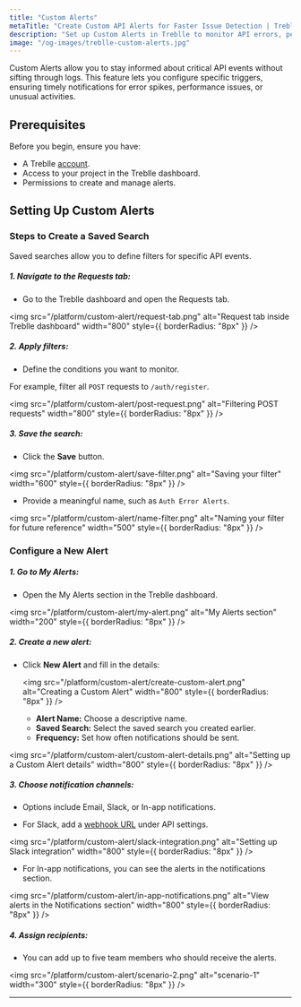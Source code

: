 ```yaml
---
title: "Custom Alerts"
metaTitle: "Create Custom API Alerts for Faster Issue Detection | Treblle Docs"
description: "Set up Custom Alerts in Treblle to monitor API errors, performance issues, and unusual activities. Get real-time notifications via email, Slack, or in-app alerts."
image: "/og-images/treblle-custom-alerts.jpg"
---
```


Custom Alerts allow you to stay informed about critical API events without sifting through logs. This feature lets you configure specific triggers, ensuring timely notifications for error spikes, performance issues, or unusual activities.

## Prerequisites

Before you begin, ensure you have:

- A Treblle <a href="https://identity.treblle.com/login" target="_blank" rel="noopener noreferrer">account</a>.
- Access to your project in the Treblle dashboard.
- Permissions to create and manage alerts.

## Setting Up Custom Alerts

### Steps to Create a Saved Search

Saved searches allow you to define filters for specific API events.

##### 1. **Navigate to the Requests tab:**

- Go to the Treblle dashboard and open the Requests tab.

<img
  src="/platform/custom-alert/request-tab.png"
  alt="Request tab inside Treblle dashboard"
  width="800"
  style={{ borderRadius: "8px" }}
/>

##### 2. **Apply filters:**

- Define the conditions you want to monitor.

For example, filter all `POST` requests to `/auth/register`.

<img
  src="/platform/custom-alert/post-request.png"
  alt="Filtering POST requests"
  width="800"
  style={{ borderRadius: "8px" }}
/>

##### 3. **Save the search:**

- Click the **Save** button.

<img
  src="/platform/custom-alert/save-filter.png"
  alt="Saving your filter"
  width="600"
  style={{ borderRadius: "8px" }}
/>

- Provide a meaningful name, such as `Auth Error Alerts`.

<img
  src="/platform/custom-alert/name-filter.png"
  alt="Naming your filter for future reference"
  width="500"
  style={{ borderRadius: "8px" }}
/>

### Configure a New Alert

##### 1. **Go to My Alerts:**

- Open the My Alerts section in the Treblle dashboard.

<img
  src="/platform/custom-alert/my-alert.png"
  alt="My Alerts section"
  width="200"
  style={{ borderRadius: "8px" }}
/>

##### 2. **Create a new alert:**

- Click **New Alert** and fill in the details:

  <img
    src="/platform/custom-alert/create-custom-alert.png"
    alt="Creating a Custom Alert"
    width="800"
    style={{ borderRadius: "8px" }}
  />

  - **Alert Name:** Choose a descriptive name.
  - **Saved Search:** Select the saved search you created earlier.
  - **Frequency:** Set how often notifications should be sent.

<img
  src="/platform/custom-alert/custom-alert-details.png"
  alt="Setting up a Custom Alert details"
  width="800"
  style={{ borderRadius: "8px" }}
/>

##### 3. **Choose notification channels:**

- Options include Email, Slack, or In-app notifications.

- For Slack, add a [webhook URL](https://api.slack.com/messaging/webhooks) under API settings.

<img
  src="/platform/custom-alert/slack-integration.png"
  alt="Setting up Slack integration"
  width="800"
  style={{ borderRadius: "8px" }}
/>

- For In-app notifications, you can see the alerts in the notifications section.

<img
  src="/platform/custom-alert/in-app-notifications.png"
  alt="View alerts in the Notifications section"
  width="800"
  style={{ borderRadius: "8px" }}
/>

##### 4. **Assign recipients:**

- You can add up to five team members who should receive the alerts.

<img
  src="/platform/custom-alert/scenario-2.png"
  alt="scenario-1"
  width="300"
  style={{ borderRadius: "8px" }}
/>

---
